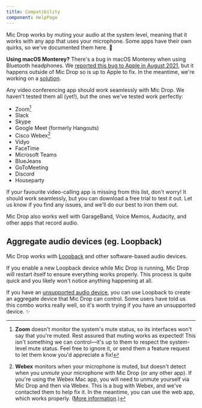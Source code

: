 ```yaml
---
title: Compatibility
component: HelpPage
---
```




<Panel>

Mic Drop works by muting your audio at the system level, meaning that it works with any app that uses your microphone. Some apps have their own quirks, so we've documented them here. 🙂

**Using macOS Monterey?** There's a bug in macOS Monterey when using Bluetooth headphones. We [reported this bug to Apple in August 2021](https://twitter.com/octopusthink/status/1431689504126078977), but it happens outside of Mic Drop so is up to Apple to fix. In the meantime, we're working on a [solution](/help/monterey-bluetooth).

Any video conferencing app should work seamlessly with Mic Drop. We haven't tested them all (yet!), but the ones we've tested work perfectly:

- Zoom[^1]
- Slack
- Skype
- Google Meet (formerly Hangouts)
- Cisco Webex[^2]
- Vidyo
- FaceTime
- Microsoft Teams
- BlueJeans
- GoToMeeting
- Discord
- Houseparty

If your favourite video-calling app is missing from this list, don't worry! It should work seamlessly, but you can <DownloadLink>download a free trial</DownloadLink> to test it out. Let us know if you find any issues, and we'll do our best to iron them out.

Mic Drop also works well with GarageBand, Voice Memos, Audacity, and other apps that record audio.

## Aggregate audio devices (eg. Loopback)

Mic Drop works with [Loopback](https://rogueamoeba.com/loopback/) and other software-based audio devices.

If you enable a new Loopback device while Mic Drop is running, Mic Drop will restart itself to ensure everything works properly. This process is quite quick and you likely won't notice anything happening at all.

If you have an [unsupported audio device](/help/hardware-issues), you can use Loopback to create an aggregate device that Mic Drop can control. Some users have told us this combo works really well, so it's worth trying if you have an unsupported device. ✨

[^1]: **Zoom** doesn't monitor the system's mute status, so its interfaces won't say that you're muted. Rest assured that muting works as expected! This isn't something we can control—it's up to them to respect the system-level mute status. Feel free to ignore it, or send them a feature request to let them know you'd appreciate a fix!
[^2]: **Webex** monitors when your microphone is muted, but doesn't detect when you _unmute_ your microphone with Mic Drop (or any other app). If you're using the Webex Mac app, you will need to unmute yourself via Mic Drop and then via Webex. This is a bug with Webex, and we've contacted them to help fix it. In the meantime, you can use the web app, which works properly. ([More information](/help/webex).)

</Panel>
